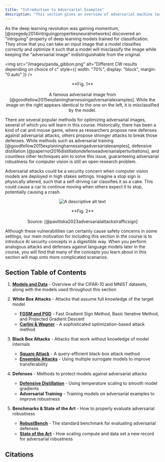 ```yaml
---
title: "Introduction to Adversarial Examples"
description: "This section gives an overview of adversarial machine learning, using computer vision as a toy example."
---
```


As the deep learning revolution was gaining momentum, [@szegedy2014intriguingpropertiesneuralnetworks]
discovered an "intriguing" property of deep learning models trained for classification.
They show that you can take an input image that a model classifies correctly
and optimize it such that a model will misclassify the image while keeping the "adversarial image" indistinguishable from the original.

<img
  src="/images/panda_gibbon.png"
  alt="Different CW results depending on choice of c"
  style={{ width: "70%", display: "block", margin: "0 auto" }}
/>

<div align="center">
  **Fig. 1** <br></br> A famous adversarial image from [@goodfellow2015explainingharnessingadversarialexamples].
  While the image on the right appears identical to the one on the left, it is misclassified by the model.
</div>

There are several popular methods for optimizing adversarial images, several of which you
will learn in this course. Historically, there has been a kind of cat and mouse game, where
as researchers propose new defenses against adversarial attacks, others propose stronger
attacks to break those defenses. While methods such as adversarial
training [@goodfellow2015explainingharnessingadversarialexamples], defensive distillation
[@papernot2016distillationdefenseadversarialperturbations], and countless other techniques
aim to solve this issue, guaranteeing adversarial robustness for computer vision is
still an open research problem.

Adversarial attacks could be a security concern when computer vision models are
deployed in high stakes settings. Imagine a stop sign is physically altered,
such that a self-driving car classifies it as a cake. This could cause a car to continue
moving when others expect it to stop, potentially causing a crash.

<p align="center">
  <img src="/images/traffic.png" alt="A descriptive alt text" />
</p>

<div align="center">
  **Fig. 2** <br></br>Source: [@pavlitska2023adversarialattackstrafficsign]
</div>

Although these vulnerabilities can certainly cause safety concerns in some settings,
our main motivation for including this section in the course is to introduce AI security
concepts in a digestible way. When you perform analogous attacks and defenses against language
models later in the course, you will find that many of the concepts you learn about
in this section will map onto more complicated scenarios.

## Section Table of Contents

1. **[Models and Data](./models-and-data)** - Overview of the CIFAR-10 and MNIST datasets, along with the models used throughout this section

2. **White Box Attacks** - Attacks that assume full knowledge of the target model

   - **[FGSM and PGD](./adversarialimages)** - Fast Gradient Sign Method, Basic Iterative Method, and Projected Gradient Descent
   - **[Carlini & Wagner](./cw)** - A sophisticated optimization-based attack method

3. **Black Box Attacks** - Attacks that work without knowledge of model internals

   - **[Square Attack](./square-attack)** - A query-efficient black-box attack method
   - **[Ensemble Attacks](./ensemble-attacks)** - Using multiple surrogate models to improve transferability

4. **Defenses** - Methods to protect models against adversarial attacks

   - **[Defensive Distillation](./defensive-distillation)** - Using temperature scaling to smooth model gradients
   - **Adversarial Training** - Training models on adversarial examples to improve robustness

5. **Benchmarks & State of the Art** - How to properly evaluate adversarial robustness
   - **[RobustBench](./robustbench)** - The standard benchmark for evaluating adversarial defenses
   - **[State of the Art](./sota)** - How scaling compute and data set a new record for adversarial robustness

## Citations

